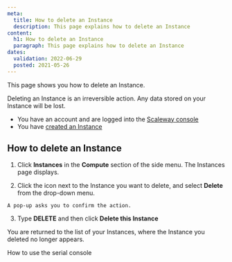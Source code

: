 ```yaml
---
meta:
  title: How to delete an Instance
  description: This page explains how to delete an Instance
content:
  h1: How to delete an Instance
  paragraph: This page explains how to delete an Instance
dates:
  validation: 2022-06-29
  posted: 2021-05-26 
---
```


This page shows you how to delete an Instance.

<Message type="important">

  Deleting an Instance is an irreversible action. Any data stored on your Instance will be lost.

</Message>

<Message type="requirement">

  - You have an account and are logged into the [Scaleway console](https://console.scaleway.com)
  - You have [created an Instance](/compute/instances/how-to/create-an-instance)
  
</Message>

## How to delete an Instance

1. Click **Instances** in the **Compute** section of the side menu. The Instances page displays.

2. Click the <Icon name="more" /> icon next to the Instance you want to delete, and select **Delete** from the drop-down menu.

  <Lightbox src="scaleway-delete-instance.webp" alt="" />

    A pop-up asks you to confirm the action.

3. Type **DELETE** and then click **Delete this Instance**

You are returned to the list of your Instances, where the Instance you deleted no longer appears.

<Navigation title="See Also">
  <PreviousButton to="/compute/instances/how-to/use-serial-console/">How to use the serial console</PreviousButton>
</Navigation>
